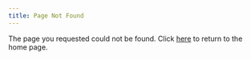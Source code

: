 ```yaml
---
title: Page Not Found
---
```


The page you requested could not be found. Click [here](/) to return to the home page.
